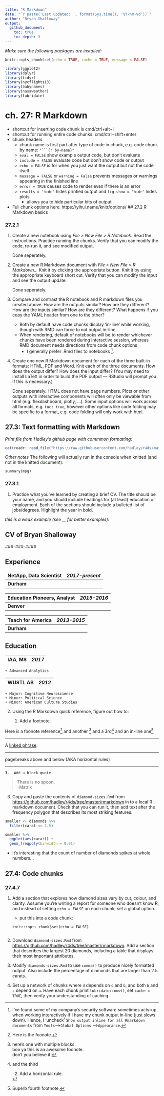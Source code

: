```yaml
---
title: "R Markdown"
date: "`r paste('Last updated: ', format(Sys.time(), '%Y-%m-%d'))`"
author: "Bryan Shalloway"
output: 
  github_document:
    toc: true
    toc_depth: 3
---
```


*Make sure the following packages are installed:*  

```r
knitr::opts_chunk$set(echo = TRUE, cache = TRUE, message = FALSE)

library(ggplot2)
library(dplyr)
library(tidyr)
library(nycflights13)
library(babynames)
library(nasaweather)
library(lubridate)
```

# ch. 27: R Markdown

* shortcut for inserting code chunk is cmd/ctrl+alt+i
* shortcut for running entire code chunks: cmd/ctrl+shift+enter
* chunk headers
    * chunk name is first part after type of code in chunk, e.g. code chunk by name: `"```{r by-name}"`
    * `eval = FALSE` show example output code, but don't evaluate
    * `include = FALSE` evaluate code but don't show code or output
    * `echo = FALSE` is for when you just want the output but not the code itself
    * `message = FALSE` or `warning = False` prevents messages or warnings appearing in the finished line
    * `error = TRUE` causes code to render even if there is an error
    * `results = 'hide'` hides printied output and `fig.show = 'hide'` hides plots
        * allows you to hide particular bits of output

* Full chunk options here: https://yihui.name/knitr/options/ 
## 27.2 R Markdown basics

### 27.2.1

1.  Create a new notebook using _File > New File > R Notebook_. Read the 
    instructions. Practice running the chunks. Verify that you can modify
    the code, re-run it, and see modified output.
    
    Done seperately.
    
1.  Create a new R Markdown document with _File > New File > R Markdown..._
    Knit it by clicking the appropriate button. Knit it by using the 
    appropriate keyboard short cut. Verify that you can modify the
    input and see the output update.
    
    Done seperately.
    
1.  Compare and contrast the R notebook and R markdown files you created
    above. How are the outputs similar? How are they different? How are
    the inputs similar? How are they different? What happens if you
    copy the YAML header from one to the other?
    
    * Both by default have code chunks display 'in-line' while working, though with RMD can force to not output in-line.
    * When rendering, default of notebooks will be to render whichever chunks have been rendered during interactive session, whereas RMD document needs directions from code chunk options
        + I generally prefer .Rmd files to notebooks ^[I've found some of my company's security software sometimes acts-up when working interactively if I have my chunk output in-line (just slows down).  Hence, I 'uncheck' `Show output inline for all Rmarkdown documents` from `Tools`-->`Global Options` -->`Appearance`.].

1.  Create one new R Markdown document for each of the three built-in
    formats: HTML, PDF and Word. Knit each of the three documents.
    How does the output differ? How does the input differ? (You may need
    to install LaTeX in order to build the PDF output --- RStudio will
    prompt you if this is necessary.)
    
    Done seperately. HTML does not have page numbers. Plots or other outputs with interactive components will often only be viewable from html (e.g. flexdashboard, plotly, ...). Some input options will work across all formats, e.g. `toc: true`, however other options like code folding may be specific to a format, e.g. code folding will only work with html.
    
## 27.3: Text formatting with Markdown

*Print file from Hadley's github page with commmon formatting:*
```r

cat(readr::read_file("https://raw.githubusercontent.com/hadley/r4ds/master/rmarkdown/markdown.Rmd"))
```

*Other notes*
The following will actually run in the console when knitted (and not in the knitted document):
```
summary(mpg)
```

### 27.3.1

1.  Practice what you've learned by creating a brief CV. The title should be
    your name, and you should include headings for (at least) education or
    employment. Each of the sections should include a bulleted list of
    jobs/degrees. Highlight the year in bold.
    
*this is a weak example (see __ for better examples):*
    
__CV of Bryan Shalloway__
---
_###-###-####_

## Experience
NetApp, Data Scientist | _2017-present_ 
---|---
__Durham__ |

Education Pioneers, Analyst | _2015-2016_ 
-|-
__Denver__ |

Teach for America | _2013-2015_ 
-|-
__Durham__ |

## Education
IAA, MS | _2017_  
-|-
    + Advanced Analytics

WUSTL AB| _2012_  
-|-
    + Major: Cognitive Neuroscience
    + Minor: Political Science
    + Minor: American Culture Studies
    
2.  Using the R Markdown quick reference, figure out how to:

    1.  Add a footnote.
    
Here is a foonote reference[^1] and another [^2] and a 3rd[^3] and an in-line one^[Superb fourth footnote.]

[^1]: Here is the foonote.

[^2]: 
  here's one with multiple blocks.  
  boo ya this is an awesome foonote.  
  don't you believe it!

[^3]: and the third

    
    2.  Add a horizontal rule.
    
---

A [linked phrase][id].

[id]: http://example.com/ "Title"

---

pagebreaks above and below (AKA horizontal rules)

***

    3.  Add a block quote.

>There is no spoon.  
-Matrix
    
3.  Copy and paste the contents of `diamond-sizes.Rmd` from
    <https://github.com/hadley/r4ds/tree/master/rmarkdown> in to a local
    R markdown document. Check that you can run it, then add text after the 
    frequency polygon that describes its most striking features.

```r
smaller <- diamonds %>% 
  filter(carat <= 2.5)

smaller %>% 
  ggplot(aes(carat)) + 
  geom_freqpoly(binwidth = 0.01)
```

* It's interesting that the count of number of diamonds spikes at whole numbers...

## 27.4: Code chunks

### 27.4.7

1.  Add a section that explores how diamond sizes vary by cut, colour,
    and clarity. Assume you're writing a report for someone who doesn't know
    R, and instead of setting `echo = FALSE` on each chunk, set a global 
    option.
    
    * put this into a code chunk:
    ```
    knitr::opts_chunk$set(echo = FALSE)
    ```
```r

```


1.  Download `diamond-sizes.Rmd` from
    <https://github.com/hadley/r4ds/tree/master/rmarkdown>. Add a section
    that describes the largest 20 diamonds, including a table that displays
    their most important attributes.

1.  Modify `diamonds-sizes.Rmd` to use `comma()` to produce nicely
    formatted output. Also include the percentage of diamonds that are
    larger than 2.5 carats.

1.  Set up a network of chunks where `d` depends on `c` and `b`, and
    both `b` and `c` depend on `a`. Have each chunk print `lubridate::now()`,
    set `cache = TRUE`, then verify your understanding of caching.
    

